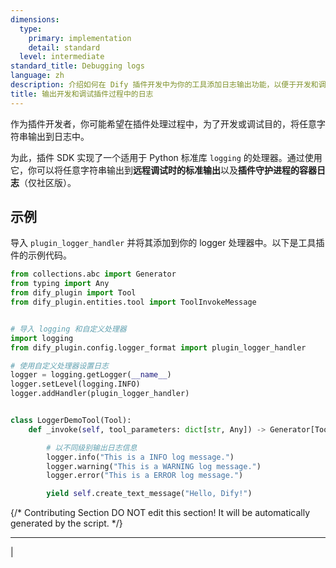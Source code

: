 ```yaml
---
dimensions:
  type:
    primary: implementation
    detail: standard
  level: intermediate
standard_title: Debugging logs
language: zh
description: 介绍如何在 Dify 插件开发中为你的工具添加日志输出功能，以便于开发和调试。
title: 输出开发和调试插件过程中的日志
---
```


作为插件开发者，你可能希望在插件处理过程中，为了开发或调试目的，将任意字符串输出到日志中。

为此，插件 SDK 实现了一个适用于 Python 标准库 `logging` 的处理器。通过使用它，你可以将任意字符串输出到**远程调试时的标准输出**以及**插件守护进程的容器日志**（仅社区版）。

## 示例

导入 `plugin_logger_handler` 并将其添加到你的 logger 处理器中。以下是工具插件的示例代码。

```python
from collections.abc import Generator
from typing import Any
from dify_plugin import Tool
from dify_plugin.entities.tool import ToolInvokeMessage


# 导入 logging 和自定义处理器
import logging
from dify_plugin.config.logger_format import plugin_logger_handler

# 使用自定义处理器设置日志
logger = logging.getLogger(__name__)
logger.setLevel(logging.INFO)
logger.addHandler(plugin_logger_handler)


class LoggerDemoTool(Tool):
    def _invoke(self, tool_parameters: dict[str, Any]) -> Generator[ToolInvokeMessage]:

        # 以不同级别输出日志信息
        logger.info("This is a INFO log message.")
        logger.warning("This is a WARNING log message.")
        logger.error("This is a ERROR log message.")

        yield self.create_text_message("Hello, Dify!")
```

{/*
Contributing Section
DO NOT edit this section!
It will be automatically generated by the script.
*/}

---

[  ](https://github.com/langgenius/dify-docs/edit/main/plugin-dev-zh/0222-debugging-logs.mdx) | [  ](https://github.com/langgenius/dify-docs/issues/new?template=docs.yml)

